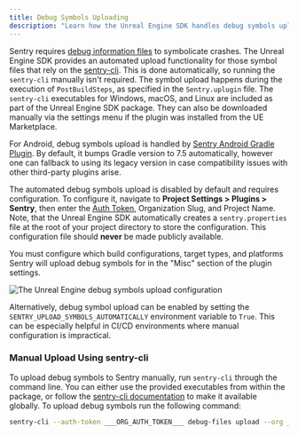 ```yaml
---
title: Debug Symbols Uploading
description: "Learn how the Unreal Engine SDK handles debug symbols upload."
---
```


Sentry requires [debug information files](/platforms/unreal/data-management/debug-files/) to symbolicate crashes. The Unreal Engine SDK provides an automated upload functionality for those symbol files that rely on the [sentry-cli](/product/cli/). This is done automatically, so running the `sentry-cli` manually isn't required. The symbol upload happens during the execution of `PostBuildSteps`, as specified in the `Sentry.uplugin` file. The `sentry-cli` executables for Windows, macOS, and Linux are included as part of the Unreal Engine SDK package. They can also be downloaded manually via the settings menu if the plugin was installed from the UE Marketplace.

<Note>

For Android, debug symbols upload is handled by [Sentry Android Gradle Plugin](/platforms/android/configuration/gradle). By default, it bumps Gradle version to 7.5 automatically, however one can fallback to using its legacy version in case compatibility issues with other third-party plugins arise.

</Note>

The automated debug symbols upload is disabled by default and requires configuration. To configure it, navigate to **Project Settings > Plugins > Sentry**, then enter the [Auth Token](https://sentry.io/orgredirect/organizations/:orgslug/settings/auth-tokens/), Organization Slug, and Project Name. Note, that the Unreal Engine SDK automatically creates a `sentry.properties` file at the root of your project directory to store the configuration. This configuration file should **never** be made publicly available.

<Note>

You must configure which build configurations, target types, and platforms Sentry will upload debug symbols for in the "Misc" section of the plugin settings.

</Note>

![The Unreal Engine debug symbols upload configuration](./img/unreal-debug-symbols.png)

Alternatively, debug symbol upload can be enabled by setting the `SENTRY_UPLOAD_SYMBOLS_AUTOMATICALLY` environment variable to `True`. This can be especially helpful in CI/CD environments where manual configuration is impractical.

### Manual Upload Using sentry-cli

To upload debug symbols to Sentry manually, run `sentry-cli` through the command line. You can either use the provided executables from within the package, or follow the [sentry-cli documentation](/product/cli/installation/) to make it available globally. To upload debug symbols run the following command:

<OrgAuthTokenNote />

```bash
sentry-cli --auth-token ___ORG_AUTH_TOKEN___ debug-files upload --org ___ORG_SLUG___ --project ___PROJECT_SLUG___ PATH_TO_SYMBOLS
```
